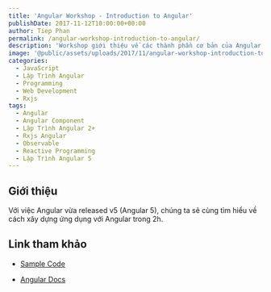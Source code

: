 ```yaml
---
title: 'Angular Workshop - Introduction to Angular'
publishDate: 2017-11-12T10:00:00+00:00
author: Tiep Phan
permalink: /angular-workshop-introduction-to-angular/
description: 'Workshop giới thiệu về các thành phần cơ bản của Angular, được mang đến bởi Tiep Phan'
image: '@public/assets/uploads/2017/11/angular-workshop-introduction-to-angular.png'
categories:
  - JavaScript
  - Lập Trình Angular
  - Programming
  - Web Development
  - Rxjs
tags:
  - Angular
  - Angular Component
  - Lập Trình Angular 2+
  - Rxjs Angular
  - Observable
  - Reactive Programming
  - Lập Trình Angular 5
---
```


## Giới thiệu

Với việc Angular vừa released v5 (Angular 5), chúng ta sẽ cùng tìm hiểu về cách xây dựng ứng dụng với Angular trong 2h.
<Youtube id="2-b2sByFJsg" />


## Link tham khảo

- <a href="https://github.com/tieppt/ng5-workshop" target="_blank" rel="noopener noreferrer">Sample Code</a>

- <a href="https://angular.io/" target="_blank" rel="noopener noreferrer">Angular Docs</a>
